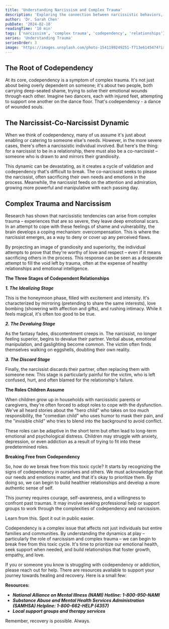 ```yaml
---
title: 'Understanding Narcissism and Complex Trauma'
description: 'Exploring the connection between narcissistic behaviors, codependency, and complex trauma'
author: 'Dr. Sarah Chen'
pubDate: '2024-02-18'
readingTime: '10 min'
tags: ['narcissism', 'complex trauma', 'codependency', 'relationships']
series: 'Understanding Trauma'
seriesOrder: 3
image: 'https://images.unsplash.com/photo-1541199249251-f713e6145474?ixlib=rb-4.0.3&auto=format&fit=crop&w=1200&q=80'
---
```



<TableOfContents />

## The Root of Codependency

At its core, codependency is a symptom of complex trauma. It's not just about being overly dependent on someone; it's about two people, both carrying deep-seated shame, trying to solve their emotional wounds through each other. Imagine two dancers, each with injured feet, attempting to support one another on the dance floor. That's codependency - a dance of wounded souls.

## The Narcissist-Co-Narcissist Dynamic

When we think of codependency, many of us assume it's just about enabling or catering to someone else's needs. However, in the more severe cases, there's often a narcissistic individual involved. But here's the thing: for a narcissist to be in a relationship, there must also be a co-narcissist – someone who is drawn to and mirrors their grandiosity.

This dynamic can be devastating, as it creates a cycle of validation and codependency that's difficult to break. The co-narcissist seeks to please the narcissist, often sacrificing their own needs and emotions in the process. Meanwhile, the narcissist feeds on the attention and admiration, growing more powerful and manipulative with each passing day.

## Complex Trauma and Narcissism

Research has shown that narcissistic tendencies can arise from complex trauma – experiences that are so severe, they leave deep emotional scars. In an attempt to cope with these feelings of shame and vulnerability, the brain develops a coping mechanism: overcompensation. This is where the narcissist emerges, as a way to deny or cover up any perceived flaws.

By projecting an image of grandiosity and superiority, the individual attempts to prove that they're worthy of love and respect – even if it means sacrificing others in the process. This response can be seen as a desperate attempt to fill the void left by trauma, often at the expense of healthy relationships and emotional intelligence.

**The Three Stages of Codependent Relationships**

**_1. The Idealizing Stage_**

This is the honeymoon phase, filled with excitement and intensity. It's characterized by mirroring (pretending to share the same interests), love bombing (showering with affection and gifts), and rushing intimacy. While it feels magical, it's often too good to be true.

**_2. The Devaluing Stage_**

As the fantasy fades, discontentment creeps in. The narcissist, no longer feeling superior, begins to devalue their partner. Verbal abuse, emotional manipulation, and gaslighting become common. The victim often finds themselves walking on eggshells, doubting their own reality.

**_3. The Discard Stage_**

Finally, the narcissist discards their partner, often replacing them with someone new. This stage is particularly painful for the victim, who is left confused, hurt, and often blamed for the relationship's failure.

**The Roles Children Assume**

When children grow up in households with narcissistic parents or caregivers, they're often forced to adopt roles to cope with the dysfunction. We've all heard stories about the "hero child" who takes on too much responsibility, the "comedian child" who uses humor to mask their pain, and the "invisible child" who tries to blend into the background to avoid conflict.

These roles can be adaptive in the short term but often lead to long-term emotional and psychological distress. Children may struggle with anxiety, depression, or even addiction as a result of trying to fit into these predetermined roles.

**Breaking Free from Codependency**

So, how do we break free from this toxic cycle? It starts by recognizing the signs of codependency in ourselves and others. We must acknowledge that our needs and emotions matter, and that it's okay to prioritize them. By doing so, we can begin to build healthier relationships and develop a more authentic sense of self.

This journey requires courage, self-awareness, and a willingness to confront past traumas. It may involve seeking professional help or support groups to work through the complexities of codependency and narcissism.

Learn from this. Spot it out in public easier.

Codependency is a complex issue that affects not just individuals but entire families and communities. By understanding the dynamics at play – particularly the role of narcissism and complex trauma – we can begin to break free from this toxic cycle. It's time to prioritize our emotional health, seek support when needed, and build relationships that foster growth, empathy, and love.

If you or someone you know is struggling with codependency or addiction, please reach out for help. There are resources available to support your journey towards healing and recovery. Here is a small few:

**Resources:**

- **_National Alliance on Mental Illness (NAMI) Hotline: 1-800-950-NAMI_**
- **_Substance Abuse and Mental Health Services Administration (SAMHSA) Helpline: 1-800-662-HELP (4357)_**
- **_Local support groups and therapy services_**

Remember, recovery is possible. Always.

